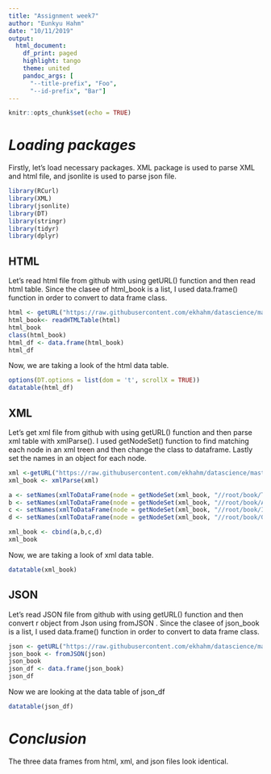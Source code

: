 ```yaml
---
title: "Assignment week7"
author: "Eunkyu Hahm"
date: "10/11/2019"
output:
  html_document:
    df_print: paged
    highlight: tango
    theme: united
    pandoc_args: [
      "--title-prefix", "Foo",
      "--id-prefix", "Bar"]
---
```


```r
knitr::opts_chunk$set(echo = TRUE)
```


# *Loading packages*  
Firstly, let's load necessary packages. XML package is used to parse XML and html file, and jsonlite is used to parse json file. 
```r
library(RCurl)
library(XML)
library(jsonlite)
library(DT)
library(stringr)
library(tidyr)
library(dplyr)
```

## HTML

Let's read html file from github with using getURL() function and then read html table. Since the clasee of html_book is a list, I used data.frame() function in order to convert to data frame class.
```r
html <- getURL("https://raw.githubusercontent.com/ekhahm/datascience/master/week7/books.html")
html_book<- readHTMLTable(html)
html_book
class(html_book)
html_df <- data.frame(html_book)
html_df
```
Now, we are taking a look of the html data table. 
```r
options(DT.options = list(dom = 't', scrollX = TRUE))
datatable(html_df)
```

## XML  
Let's get xml file from github with using getURL() function and then parse xml table with xmlParse(). I used getNodeSet() function to find matching each node in an xml treen and then change the class to dataframe. Lastly set the names in an object for each node. 
```r
xml <-getURL("https://raw.githubusercontent.com/ekhahm/datascience/master/week7/books.xml")
xml_book <- xmlParse(xml)

a <- setNames(xmlToDataFrame(node = getNodeSet(xml_book, "//root/book/Title")), "Title")
b <- setNames(xmlToDataFrame(node = getNodeSet(xml_book, "//root/book/Author")), "Author")
c <- setNames(xmlToDataFrame(node = getNodeSet(xml_book, "//root/book/ISBN")), "ISBN")
d <- setNames(xmlToDataFrame(node = getNodeSet(xml_book, "//root/book/Genre")), "Genre")

xml_book <- cbind(a,b,c,d)
xml_book
```

Now, we are taking a look of xml data table. 
```r
datatable(xml_book)
```


## JSON

Let's read JSON file from github with using getURL() function and then convert r object from Json using fromJSON . Since the clasee of json_book is a list, I used data.frame() function in order to convert to data frame class.
```r
json <- getURL("https://raw.githubusercontent.com/ekhahm/datascience/master/week7/books.json")
json_book <- fromJSON(json)
json_book
json_df <- data.frame(json_book)
json_df
```
Now we are looking at the data table of json_df
```r
datatable(json_df)
```

# *Conclusion* 

The three data frames from html, xml, and json files look identical. 